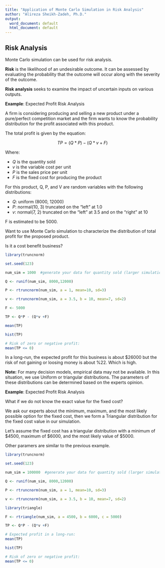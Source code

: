 ---
title: "Application of Monte Carlo Simulation in Risk Analysis"
author: "Alireza Sheikh-Zadeh, Ph.D."
output:
  word_document: default
  html_document: default
---


## Risk Analysis

Monte Carlo simulation can be used for risk analysis. 

**Risk** is the likelihood of an undesirable outcome. It can be assessed by evaluating the probability that the outcome will occur along with the severity of the outcome.

**Risk analysis** seeks to examine the impact of uncertain inputs on various outputs.


**Example**: Expected Profit Risk Analysis

A firm is considering producing and selling a new product under a pure/perfect
competition market and the firm wants to know the probability distribution for the profit associated with this product.

The total profit is given by the equation:

$$TP = (Q*P) - (Q*v + F)$$

Where: 

+ $Q$ is the quantity sold
+ $v$ is the variable cost per unit
+ $P$ is the sales price per unit
+ $F$ is the fixed cost for producing the product

For this product, Q, P, and V are random variables with the following
distributions:

+ $Q$: uniform (8000, 12000)
+ $P$: normal(10, 3) truncated on the "left" at 1.0
+ $v$: normal(7, 2) truncated on the "left" at 3.5 and on the "right" at 10

F is estimated to be 5000.

Want to use Monte Carlo simulation to characterize the distribution of total profit for the proposed product. 

Is it a cost benefit business?



```{r}
library(truncnorm)

set.seed(123)

num_sim = 1000  #generate your data for quantity sold (larger simulation size is better)

Q <- runif(num_sim, 8000,12000)

P <- rtruncnorm(num_sim, a = 1, mean=10, sd=3)

v <- rtruncnorm(num_sim, a = 3.5, b = 10, mean=7, sd=2)

F <- 5000

TP <- Q*P - (Q*v +F)

mean(TP)

hist(TP)

# Risk of zero or negative profit:  
mean(TP <= 0)

```

In a long-run, the expected profit for this business is about $26000 but the risk of not gaining or loosing money is about \%22. Which is high. 


**Note:** For many decision models, empirical data may not be available. In this situation, we use Uniform or triangular distributions. The parameters of these distributions can be determined based on the experts opinion.

**Example**: Expected Profit Risk Analysis

What if we do not know the exact value for the fixed cost? 

We ask our experts about the minimum, maximum, and the most likely possible option for the fixed cost, then we form a Triangular distribution for the fixed cost value in our simulation. 

Let's assume the fixed cost has a triangular distribution with a minimum of \$4500, maximum of \$6000, and the most likely value of \$5000.

Other paramers are similar to the previous example. 

```{r}
library(truncnorm)

set.seed(123)

num_sim = 100000  #generate your data for quantity sold (larger simulation size is better)

Q <- runif(num_sim, 8000,12000)

P <- rtruncnorm(num_sim, a = 1, mean=10, sd=3)

v <- rtruncnorm(num_sim, a = 3.5, b = 10, mean=7, sd=2)

library(triangle)

F <- rtriangle(num_sim, a = 4500, b = 6000, c = 5000)

TP <- Q*P - (Q*v +F)

# Expected profit in a long-run:
mean(TP)

hist(TP)

# Risk of zero or negative profit:  
mean(TP <= 0)

```






